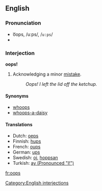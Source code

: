 {{see|OOPS}}
==English==
===Pronunciation===
*o͞ops, /uːps/, /<tt>u:ps</tt>/
*{{audio|en-us-oops.ogg|Audio (US)}}

===Interjection===
'''oops!'''

# Acknowledging a minor [[mistake]].
#:''Oops!  I left the lid off the ketchup.''

====Synonyms====
*[[whoops]]
*[[whoops-a-daisy]]

====Translations====
*Dutch: [[oeps]]
*Finnish: [[hups]]
*French: [[oups]]
*German: [[ups]]
*Swedish: [[oj]], [[hoppsan]]
*Turkish: [[ay (Pronounced "I!")]]

[[Category:English interjections]]

[[fr:oops]]